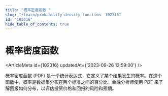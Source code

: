 ```yaml
---
title: "概率密度函数 "
slug: "/learn/probability-density-function--102316"
id: "102316"
hide_table_of_contents: true
---
```



# 概率密度函数 

<ArticleMeta id={102316} updatedAt={'2023-09-26 13:59:00'} />
<div className='border-solid border-b border-t-0 my-4 border-[var(--ifm-color-gray-300)]' />

概率密度函数 (PDF) 是一个统计表达式，它定义了某个结果发生的概率。在这个函数中，概率是数据集分布在两个标准之间的百分比。金融分析师使用 PDF 来了解回报如何分布，以评估投资价格和回报的风险和预期。
